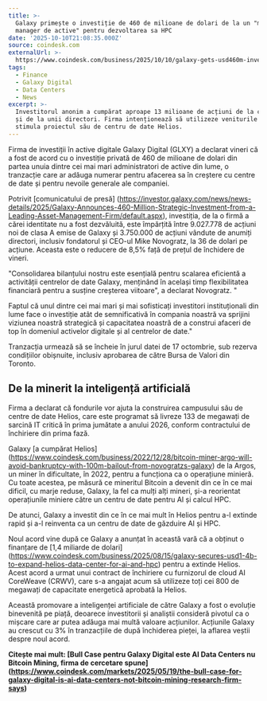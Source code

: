 ```yaml
---
title: >-
  Galaxy primește o investiție de 460 de milioane de dolari de la un "mare
  manager de active" pentru dezvoltarea sa HPC
date: '2025-10-10T21:08:35.000Z'
source: coindesk.com
externalUrl: >-
  https://www.coindesk.com/business/2025/10/10/galaxy-gets-usd460m-investment-by-large-asset-manager-for-its-hpc-push
tags:
  - Finance
  - Galaxy Digital
  - Data Centers
  - News
excerpt: >-
  Investitorul anonim a cumpărat aproape 13 milioane de acțiuni de la companie
  și de la unii directori. Firma intenționează să utilizeze veniturile pentru a
  stimula proiectul său de centru de date Helios.
---
```

Firma de investiții în active digitale Galaxy Digital (GLXY) a declarat vineri că a fost de acord cu o investiție privată de 460 de milioane de dolari din partea unuia dintre cei mai mari administratori de active din lume, o tranzacție care ar adăuga numerar pentru afacerea sa în creștere cu centre de date și pentru nevoile generale ale companiei.

Potrivit [comunicatului de presă] (https://investor.galaxy.com/news/news-details/2025/Galaxy-Announces-460-Million-Strategic-Investment-from-a-Leading-Asset-Management-Firm/default.aspx), investiția, de la o firmă a cărei identitate nu a fost dezvăluită, este împărțită între 9.027.778 de acțiuni noi de clasa A emise de Galaxy și 3.750.000 de acțiuni vândute de anumiți directori, inclusiv fondatorul și CEO-ul Mike Novogratz, la 36 de dolari pe acțiune. Aceasta este o reducere de 8,5% față de prețul de închidere de vineri.

"Consolidarea bilanțului nostru este esențială pentru scalarea eficientă a activității centrelor de date Galaxy, menținând în același timp flexibilitatea financiară pentru a susține creșterea viitoare", a declarat Novogratz. "

Faptul că unul dintre cei mai mari și mai sofisticați investitori instituționali din lume face o investiție atât de semnificativă în compania noastră va sprijini viziunea noastră strategică și capacitatea noastră de a construi afaceri de top în domeniul activelor digitale și al centrelor de date."

Tranzacția urmează să se încheie în jurul datei de 17 octombrie, sub rezerva condițiilor obișnuite, inclusiv aprobarea de către Bursa de Valori din Toronto.

## De la minerit la inteligență artificială

Firma a declarat că fondurile vor ajuta la construirea campusului său de centre de date Helios, care este programat să livreze 133 de megawați de sarcină IT critică în prima jumătate a anului 2026, conform contractului de închiriere din prima fază.

Galaxy [a cumpărat Helios] (https://www.coindesk.com/business/2022/12/28/bitcoin-miner-argo-will-avoid-bankruptcy-with-100m-bailout-from-novogratzs-galaxy) de la Argos, un miner în dificultate, în 2022, pentru a funcționa ca o operațiune minieră. Cu toate acestea, pe măsură ce mineritul Bitcoin a devenit din ce în ce mai dificil, cu marje reduse, Galaxy, la fel ca mulți alți mineri, și-a reorientat operațiunile miniere către un centru de date pentru AI și calcul HPC.

De atunci, Galaxy a investit din ce în ce mai mult în Helios pentru a-l extinde rapid și a-l reinventa ca un centru de date de găzduire AI și HPC.

Noul acord vine după ce Galaxy a anunțat în această vară că a obținut o finanțare de [1,4 miliarde de dolari] (https://www.coindesk.com/business/2025/08/15/galaxy-secures-usd1-4b-to-expand-helios-data-center-for-ai-and-hpc) pentru a extinde Helios. Acest acord a urmat unui contract de închiriere cu furnizorul de cloud AI CoreWeave (CRWV), care s-a angajat acum să utilizeze toți cei 800 de megawați de capacitate energetică aprobată la Helios.

Această promovare a inteligenței artificiale de către Galaxy a fost o evoluție binevenită pe piață, deoarece investitorii și analiștii consideră pivotul ca o mișcare care ar putea adăuga mai multă valoare acțiunilor. Acțiunile Galaxy au crescut cu 3% în tranzacțiile de după închiderea pieței, la aflarea veștii despre noul acord.

**Citește mai mult: [Bull Case pentru Galaxy Digital este AI Data Centers nu Bitcoin Mining, firma de cercetare spune] (https://www.coindesk.com/markets/2025/05/19/the-bull-case-for-galaxy-digital-is-ai-data-centers-not-bitcoin-mining-research-firm-says)**
